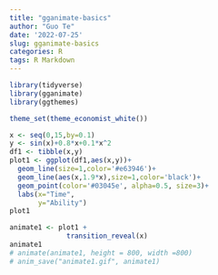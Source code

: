 ```yaml
---
title: "gganimate-basics"
author: "Guo Te"
date: '2022-07-25'
slug: gganimate-basics
categories: R
tags: R Markdown
---
```


```r
library(tidyverse)
library(gganimate)
library(ggthemes)

theme_set(theme_economist_white())

x <- seq(0,15,by=0.1)
y <- sin(x)+0.8*x+0.1*x^2
df1 <- tibble(x,y)
plot1 <- ggplot(df1,aes(x,y))+
  geom_line(size=1,color='#e63946')+
  geom_line(aes(x,1.9*x),size=1,color='black')+
  geom_point(color='#03045e', alpha=0.5, size=3)+
  labs(x="Time",
       y="Ability")
plot1
```

```r
animate1 <- plot1 +
              transition_reveal(x)
animate1
# animate(animate1, height = 800, width =800)
# anim_save("animate1.gif", animate1)
```

